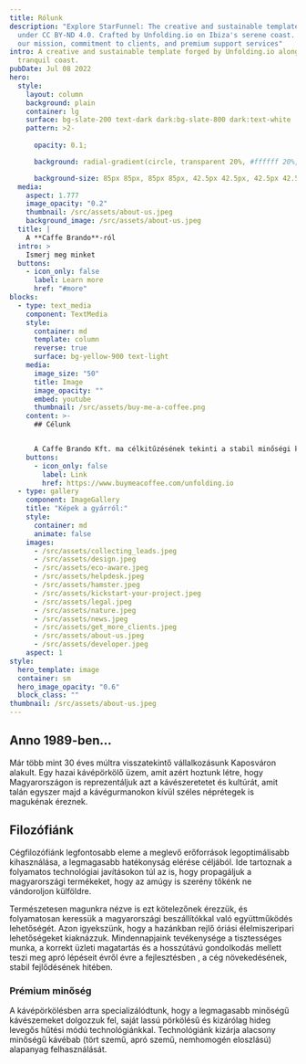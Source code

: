 ```yaml
---
title: Rólunk
description: "Explore StarFunnel: The creative and sustainable template released
  under CC BY-ND 4.0. Crafted by Unfolding.io on Ibiza's serene coast. Discover
  our mission, commitment to clients, and premium support services"
intro: A creative and sustainable template forged by Unfolding.io along Ibiza's
  tranquil coast.
pubDate: Jul 08 2022
hero:
  style:
    layout: column
    background: plain
    container: lg
    surface: bg-slate-200 text-dark dark:bg-slate-800 dark:text-white
    pattern: >2-
       
      opacity: 0.1;

      background: radial-gradient(circle, transparent 20%, #ffffff 20%, #ffffff 80%, transparent 80%, transparent), radial-gradient(circle, transparent 20%, #ffffff 20%, #ffffff 80%, transparent 80%, transparent) 42.5px 42.5px, linear-gradient(#000000 3.4000000000000004px, transparent 3.4000000000000004px) 0 -1.7000000000000002px, linear-gradient(90deg, #000000 3.4000000000000004px, #ffffff 3.4000000000000004px) -1.7000000000000002px 0;

      background-size: 85px 85px, 85px 85px, 42.5px 42.5px, 42.5px 42.5px;
  media:
    aspect: 1.777
    image_opacity: "0.2"
    thumbnail: /src/assets/about-us.jpeg
    background_image: /src/assets/about-us.jpeg
  title: |
    A **Caffe Brando**-ról
  intro: >
    Ismerj meg minket
  buttons:
    - icon_only: false
      label: Learn more
      href: "#more"
blocks:
  - type: text_media
    component: TextMedia
    style:
      container: md
      template: column
      reverse: true
      surface: bg-yellow-900 text-light
    media:
      image_size: "50"
      title: Image
      image_opacity: ""
      embed: youtube
      thumbnail: /src/assets/buy-me-a-coffee.png
    content: >-
      ## Célunk


      A Caffe Brando Kft. ma célkitűzésének tekinti a stabil minőségi kávétermékek széles körű gyártását. Ennek köszönhetően a **Brando TOP termékünk** a 2005 év Termék Nagydíj minősítésen dicsérő oklevélben részesült.
    buttons:
      - icon_only: false
        label: Link
        href: https://www.buymeacoffee.com/unfolding.io
  - type: gallery
    component: ImageGallery
    title: "Képek a gyárról:"
    style:
      container: md
      animate: false
    images:
      - /src/assets/collecting_leads.jpeg
      - /src/assets/design.jpeg
      - /src/assets/eco-aware.jpeg
      - /src/assets/helpdesk.jpeg
      - /src/assets/hamster.jpeg
      - /src/assets/kickstart-your-project.jpeg
      - /src/assets/legal.jpeg
      - /src/assets/nature.jpeg
      - /src/assets/news.jpeg
      - /src/assets/get_more_clients.jpeg
      - /src/assets/about-us.jpeg
      - /src/assets/developer.jpeg
    aspect: 1
style:
  hero_template: image
  container: sm
  hero_image_opacity: "0.6"
  block_class: "" 
thumbnail: /src/assets/about-us.jpeg
---
```


## Anno 1989-ben...

Már több mint 30 éves múltra visszatekintő vállalkozásunk Kaposváron alakult. Egy hazai kávépörkölő üzem, amit azért hoztunk létre, hogy Magyarországon is reprezentáljuk azt a kávészeretetet és kultúrát, amit talán egyszer majd a kávégurmanokon kívül széles néprétegek is magukénak éreznek.

## Filozófiánk

Cégfilozófiánk legfontosabb eleme a meglevő erőforrások legoptimálisabb kihasználása, a legmagasabb hatékonyság elérése céljából. Ide tartoznak a folyamatos technológiai javításokon túl az is, hogy propagáljuk a magyarországi termékeket, hogy az amúgy is szerény tőkénk ne vándoroljon külföldre.

Természetesen magunkra nézve is ezt kötelezőnek érezzük, és folyamatosan keressük a magyarországi beszállítókkal való együttműködés lehetőségét. Azon igyekszünk, hogy a hazánkban rejlő óriási élelmiszeripari lehetőségeket kiaknázzuk. Mindennapjaink tevékenysége a tisztességes munka, a korrekt üzleti magatartás és a hosszútávú gondolkodás mellett teszi meg apró lépéseit évről évre a fejlesztésben , a cég növekedésének, stabil fejlődésének hitében.

### Prémium minőség

A kávépörkölésben arra specializálódtunk, hogy a legmagasabb minőségű kávészemeket dolgozzuk fel, saját lassú pörkölésű és kizárólag hideg levegős hűtési módú technológiánkkal. Technológiánk kizárja alacsony minőségű kávébab (tört szemű, apró szemű, nemhomogén eloszlású) alapanyag felhasználását.
